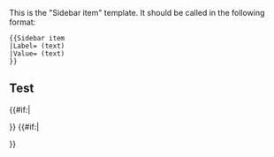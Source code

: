 <noinclude>
{{CSP alert}}
This is the "Sidebar item" template. It should be called in the following format:

<pre>
{{Sidebar item
|Label= (text)
|Value= (text)
}}
</pre>

== Test ==
{{Sidebar item
|Label=Test label
|Value=Test value
}}

  
</noinclude><includeonly><div class="sidebar-item"><!--
  -->{{#if:{{{Label|}}}|<div class="sidebar-item-label">{{{Label|}}}</div>}}<!-- 
  -->{{#if:{{{Value|}}}|<div class="sidebar-item-value">{{{Value|}}}</div>}}<!--
--></div></includeonly>